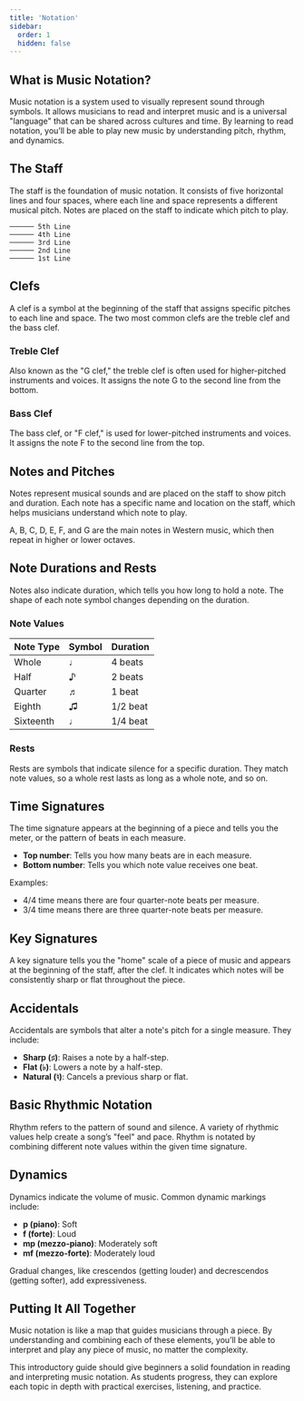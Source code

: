 ```yaml
---
title: 'Notation'
sidebar:
  order: 1
  hidden: false
---
```



## What is Music Notation?

Music notation is a system used to visually represent sound through symbols. It allows musicians to read and interpret music and is a universal "language" that can be shared across cultures and time. By learning to read notation, you’ll be able to play new music by understanding pitch, rhythm, and dynamics.

## The Staff

The staff is the foundation of music notation. It consists of five horizontal lines and four spaces, where each line and space represents a different musical pitch. Notes are placed on the staff to indicate which pitch to play.

```
────── 5th Line
────── 4th Line
────── 3rd Line
────── 2nd Line
────── 1st Line
```

## Clefs

A clef is a symbol at the beginning of the staff that assigns specific pitches to each line and space. The two most common clefs are the treble clef and the bass clef.

### Treble Clef

Also known as the "G clef," the treble clef is often used for higher-pitched instruments and voices. It assigns the note G to the second line from the bottom.

### Bass Clef

The bass clef, or "F clef," is used for lower-pitched instruments and voices. It assigns the note F to the second line from the top.

## Notes and Pitches

Notes represent musical sounds and are placed on the staff to show pitch and duration. Each note has a specific name and location on the staff, which helps musicians understand which note to play.

A, B, C, D, E, F, and G are the main notes in Western music, which then repeat in higher or lower octaves.

## Note Durations and Rests

Notes also indicate duration, which tells you how long to hold a note. The shape of each note symbol changes depending on the duration.

### Note Values

| Note Type | Symbol | Duration |
| --------- | ------ | -------- |
| Whole     | ♩      | 4 beats  |
| Half      | ♪      | 2 beats  |
| Quarter   | ♬      | 1 beat   |
| Eighth    | ♫      | 1/2 beat |
| Sixteenth | ♩      | 1/4 beat |

### Rests

Rests are symbols that indicate silence for a specific duration. They match note values, so a whole rest lasts as long as a whole note, and so on.

## Time Signatures

The time signature appears at the beginning of a piece and tells you the meter, or the pattern of beats in each measure.

- **Top number**: Tells you how many beats are in each measure.
- **Bottom number**: Tells you which note value receives one beat.

Examples:

- 4/4 time means there are four quarter-note beats per measure.
- 3/4 time means there are three quarter-note beats per measure.

## Key Signatures

A key signature tells you the "home" scale of a piece of music and appears at the beginning of the staff, after the clef. It indicates which notes will be consistently sharp or flat throughout the piece.

## Accidentals

Accidentals are symbols that alter a note's pitch for a single measure. They include:

- **Sharp (♯)**: Raises a note by a half-step.
- **Flat (♭)**: Lowers a note by a half-step.
- **Natural (♮)**: Cancels a previous sharp or flat.

## Basic Rhythmic Notation

Rhythm refers to the pattern of sound and silence. A variety of rhythmic values help create a song’s "feel" and pace. Rhythm is notated by combining different note values within the given time signature.

## Dynamics

Dynamics indicate the volume of music. Common dynamic markings include:

- **p (piano)**: Soft
- **f (forte)**: Loud
- **mp (mezzo-piano)**: Moderately soft
- **mf (mezzo-forte)**: Moderately loud

Gradual changes, like crescendos (getting louder) and decrescendos (getting softer), add expressiveness.

## Putting It All Together

Music notation is like a map that guides musicians through a piece. By understanding and combining each of these elements, you’ll be able to interpret and play any piece of music, no matter the complexity.

This introductory guide should give beginners a solid foundation in reading and interpreting music notation. As students progress, they can explore each topic in depth with practical exercises, listening, and practice.
